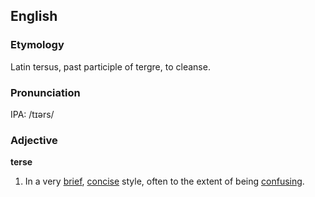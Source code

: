 ==English==

===Etymology===
Latin tersus, past participle of tergre, to cleanse.

===Pronunciation===
IPA: /tɪərs/

===Adjective===

'''terse'''

# In a very [[brief]], [[concise]] style, often to the extent of being [[confusing]].